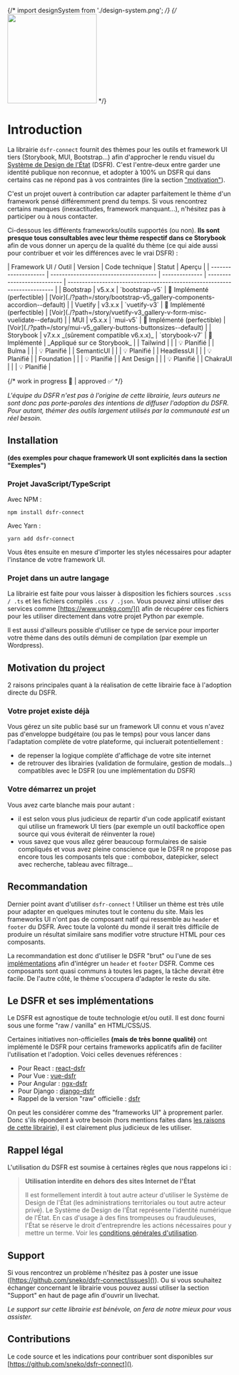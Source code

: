 
<Meta title="Introduction" />

{/* import designSystem from './design-system.png'; */}
{/* <img src={designSystem} height="200px" /> */}

# Introduction

La librairie `dsfr-connect` fournit des thèmes pour les outils et framework UI tiers (Storybook, MUI, Bootstrap...) afin d'approcher le rendu visuel du [Système de Design de l'État](https://www.systeme-de-design.gouv.fr) (DSFR). C'est l'entre-deux entre garder une identité publique non reconnue, et adopter à 100% un DSFR qui dans certains cas ne répond pas à vos contraintes (lire la section ["motivation"](#motivation)).

C'est un projet ouvert à contribution car adapter parfaitement le thème d'un framework pensé différemment prend du temps. Si vous rencontrez certains manques (inexactitudes, framework manquant...), n'hésitez pas à participer ou à nous contacter.

Ci-dessous les différents frameworks/outils supportés (ou non). **Ils sont presque tous consultables avec leur thème respectif dans ce Storybook** afin de vous donner un aperçu de la qualité du thème (ce qui aide aussi pour contribuer et voir les différences avec le vrai DSFR) :

<div class="fr-table">
| Framework UI / Outil | Version                               | Code technique | Statut                      | Aperçu                                                                    |
| -------------------- | ------------------------------------- | -------------- | --------------------------- | ------------------------------------------------------------------------- |
| Bootstrap            | v5.x.x                                | `bootstrap-v5` | 🎨 Implémenté (perfectible) | [Voir](./?path=/story/bootstrap-v5_gallery-components-accordion--default) |
| Vuetify              | v3.x.x                                | `vuetify-v3`   | 🎨 Implémenté (perfectible) | [Voir](./?path=/story/vuetify-v3_gallery-v-form-misc-vuelidate--default)  |
| MUI                  | v5.x.x                                | `mui-v5`       | 🎨 Implémenté (perfectible) | [Voir](./?path=/story/mui-v5_gallery-buttons-buttonsizes--default)        |
| Storybook            | v7.x.x _(sûrement compatible v6.x.x)_ | `storybook-v7` | 🎨 Implémenté               | _Appliqué sur ce Storybook_                                               |
| Tailwind             |                                       |                | 💡 Planifié                 |
| Bulma                |                                       |                | 💡 Planifié                 |
| SemanticUI           |                                       |                | 💡 Planifié                 |
| HeadlessUI           |                                       |                | 💡 Planifié                 |
| Foundation           |                                       |                | 💡 Planifié                 |
| Ant Design           |                                       |                | 💡 Planifié                 |
| ChakraUI             |                                       |                | 💡 Planifié                 |

{/* work in progress 🚧 | approved ✅ */}

</div>

_L'équipe du DSFR n'est pas à l'origine de cette librairie, leurs auteurs ne sont donc pas porte-paroles des intentions de diffuser l'adoption du DSFR. Pour autant, thémer des outils largement utilisés par la communauté est un réel besoin._

## Installation

**(des exemples pour chaque framework UI sont explicités dans la section "<LinkTo kind='Exemples'>Exemples</LinkTo>")**

### Projet JavaScript/TypeScript

Avec NPM :

```
npm install dsfr-connect
```

Avec Yarn :

```
yarn add dsfr-connect
```

Vous êtes ensuite en mesure d'importer les styles nécessaires pour adapter l'instance de votre framework UI.

### Projet dans un autre langage

La librairie est faite pour vous laisser à disposition les fichiers sources `.scss / .ts` et les fichiers compilés `.css / .json`. Vous pouvez ainsi utiliser des services comme [https://www.unpkg.com/]() afin de récupérer ces fichiers pour les utiliser directement dans votre projet Python par exemple.

Il est aussi d'ailleurs possible d'utiliser ce type de service pour importer votre thème dans des outils démuni de compilation (par exemple un Wordpress).

## <a name="motivation"></a> Motivation du project

2 raisons principales quant à la réalisation de cette librairie face à l'adoption directe du DSFR.

### Votre projet existe déjà

Vous gérez un site public basé sur un framework UI connu et vous n'avez pas d'enveloppe budgétaire (ou pas le temps) pour vous lancer dans l'adaptation complète de votre plateforme, qui incluerait potentiellement :

- de repenser la logique complète d'affichage de votre site internet
- de retrouver des librairies (validation de formulaire, gestion de modals...) compatibles avec le DSFR (ou une implémentation du DSFR)

### Votre démarrez un projet

Vous avez carte blanche mais pour autant :

- il est selon vous plus judicieux de repartir d'un code applicatif existant qui utilise un framework UI tiers (par exemple un outil backoffice open source qui vous éviterait de réinventer la roue)
- vous savez que vous allez gérer beaucoup formulaires de saisie compliqués et vous avez pleine conscience que le DSFR ne propose pas encore tous les composants tels que : combobox, datepicker, select avec recherche, tableau avec filtrage...

## Recommandation

Dernier point avant d'utiliser `dsfr-connect` ! Utiliser un thème est très utile pour adapter en quelques minutes tout le contenu du site. Mais les frameworks UI n'ont pas de composant natif qui ressemble au `header` et `footer` du DSFR. Avec toute la volonté du monde il serait très difficile de produire un résultat similaire sans modifier votre structure HTML pour ces composants.

La recommandation est donc d'utiliser le DSFR "brut" ou l'une de ses [implémentations](#implementations) afin d'intégrer un `header` et `footer` DSFR. Comme ces composants sont quasi communs à toutes les pages, la tâche devrait être facile. De l'autre côté, le thème s'occupera d'adapter le reste du site.

## <a name="implementations"></a> Le DSFR et ses implémentations

Le DSFR est agnostique de toute technologie et/ou outil. Il est donc fourni sous une forme "raw / vanilla" en HTML/CSS/JS.

Certaines initiatives non-officielles **(mais de très bonne qualité)** ont implémenté le DSFR pour certains frameworks applicatifs afin de faciliter l'utilisation et l'adoption. Voici celles devenues références :

- Pour React : [react-dsfr](https://github.com/codegouvfr/react-dsfr)
- Pour Vue : [vue-dsfr](https://github.com/dnum-mi/vue-dsfr)
- Pour Angular : [ngx-dsfr](https://github.com/betagouv/ngx-dsfr)
- Pour Django : [django-dsfr](https://github.com/entrepreneur-interet-general/django-dsfr)
- Rappel de la version "raw" officielle : [dsfr](https://github.com/GouvernementFR/dsfr)

On peut les considérer comme des "frameworks UI" à proprement parler. Donc s'ils répondent à votre besoin (hors mentions faites dans [les raisons de cette librairie](#motivation)), il est clairement plus judicieux de les utiliser.

## Rappel légal

L'utilisation du DSFR est soumise à certaines règles que nous rappelons ici :

> **Utilisation interdite en dehors des sites Internet de l'État**
>
> Il est formellement interdit à tout autre acteur d'utiliser le Système de Design de l'État (les administrations territoriales ou tout autre acteur privé). Le Système de Design de l'État représente l'identité numérique de l'État. En cas d'usage à des fins trompeuses ou frauduleuses, l'État se réserve le droit d'entreprendre les actions nécessaires pour y mettre un terme. Voir les [conditions générales d'utilisation](https://github.com/GouvernementFR/dsfr/blob/main/doc/legal/cgu.md).

## Support

Si vous rencontrez un problème n'hésitez pas à poster une issue ([https://github.com/sneko/dsfr-connect/issues]()). Ou si vous souhaitez échanger concernant le librairie vous pouvez aussi utiliser la section "Support" en haut de page afin d'ouvrir un livechat.

_Le support sur cette librairie est bénévole, on fera de notre mieux pour vous assister._

## Contributions

Le code source et les indications pour contribuer sont disponibles sur [https://github.com/sneko/dsfr-connect]().
